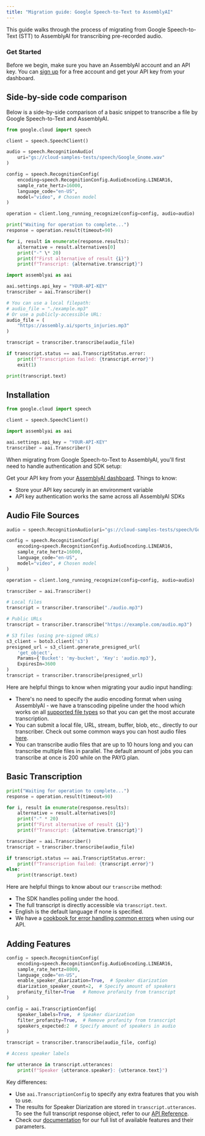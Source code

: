 ```yaml
---
title: "Migration guide: Google Speech-to-Text to AssemblyAI"
---
```


This guide walks through the process of migrating from Google Speech-to-Text (STT) to AssemblyAI for transcribing pre-recorded audio.

### Get Started

Before we begin, make sure you have an AssemblyAI account and an API key. You can [sign up](https://assemblyai.com/dashboard/signup) for a free account and get your API key from your dashboard.

## Side-by-side code comparison

Below is a side-by-side comparison of a basic snippet to transcribe a file by Google Speech-to-Text and AssemblyAI.

<Tabs groupId="language">
<Tab language="google" title="Google STT">

```python
from google.cloud import speech

client = speech.SpeechClient()

audio = speech.RecognitionAudio(
    uri="gs://cloud-samples-tests/speech/Google_Gnome.wav"
)

config = speech.RecognitionConfig(
    encoding=speech.RecognitionConfig.AudioEncoding.LINEAR16,
    sample_rate_hertz=16000,
    language_code="en-US",
    model="video", # Chosen model
)

operation = client.long_running_recognize(config=config, audio=audio)

print("Waiting for operation to complete...")
response = operation.result(timeout=90)

for i, result in enumerate(response.results):
    alternative = result.alternatives[0]
    print("-" \* 20)
    print(f"First alternative of result {i}")
    print(f"Transcript: {alternative.transcript}")
```

</Tab>
<Tab language="aai" title="AssemblyAI">

```python
import assemblyai as aai

aai.settings.api_key = "YOUR-API-KEY"
transcriber = aai.Transcriber()

# You can use a local filepath:
# audio_file = "./example.mp3"
# Or use a publicly-accessible URL:
audio_file = (
    "https://assembly.ai/sports_injuries.mp3"
)

transcript = transcriber.transcribe(audio_file)

if transcript.status == aai.TranscriptStatus.error:
    print(f"Transcription failed: {transcript.error}")
    exit(1)

print(transcript.text)
```

</Tab>
</Tabs>

## Installation

<Tabs groupId="language">
<Tab language="google" title="Google STT">

```python
from google.cloud import speech

client = speech.SpeechClient()
```

</Tab>
<Tab language="aai" title="AssemblyAI">

```python
import assemblyai as aai

aai.settings.api_key = "YOUR-API-KEY"
transcriber = aai.Transcriber()
```

</Tab>
</Tabs>

When migrating from Google Speech-to-Text to AssemblyAI, you'll first need to handle authentication and SDK setup:

Get your API key from your [AssemblyAI dashboard](https://www.assemblyai.com/app/api-keys). 
Things to know:

- Store your API key securely in an environment variable
- API key authentication works the same across all AssemblyAI SDKs

## Audio File Sources

<Tabs groupId="language">
<Tab language="google" title="Google STT">

```python
audio = speech.RecognitionAudio(uri="gs://cloud-samples-tests/speech/Google_Gnome.wav")

config = speech.RecognitionConfig(
    encoding=speech.RecognitionConfig.AudioEncoding.LINEAR16,
    sample_rate_hertz=16000,
    language_code="en-US",
    model="video", # Chosen model
)

operation = client.long_running_recognize(config=config, audio=audio)
```

</Tab>
<Tab language="aai" title="AssemblyAI">

```python
transcriber = aai.Transcriber()

# Local files
transcript = transcriber.transcribe("./audio.mp3")

# Public URLs
transcript = transcriber.transcribe("https://example.com/audio.mp3")

# S3 files (using pre-signed URLs)
s3_client = boto3.client('s3')
presigned_url = s3_client.generate_presigned_url(
    'get_object',
    Params={'Bucket': 'my-bucket', 'Key': 'audio.mp3'},
    ExpiresIn=3600
)
transcript = transcriber.transcribe(presigned_url)
```

</Tab>
</Tabs>

Here are helpful things to know when migrating your audio input handling:

- There's no need to specify the audio encoding format when using AssemblyAI - we have a transcoding pipeline under the hood which works on all [supported file types](https://support.assemblyai.com/articles/2616970375-what-audio-and-video-file-types-are-supported-by-your-api) so that you can get the most accurate transcription.
- You can submit a local file, URL, stream, buffer, blob, etc., directly to our transcriber. Check out some common ways you can host audio files [here](https://github.com/AssemblyAI/cookbook/blob/master/core-transcription/README.md#hosting-audio-files).
- You can transcribe audio files that are up to 10 hours long and you can transcribe multiple files in parallel. The default amount of jobs you can transcribe at once is 200 while on the PAYG plan.

## Basic Transcription

<Tabs groupId="language">
<Tab language="google" title="Google STT">

```python
print("Waiting for operation to complete...")
response = operation.result(timeout=90)

for i, result in enumerate(response.results):
    alternative = result.alternatives[0]
    print("-" * 20)
    print(f"First alternative of result {i}")
    print(f"Transcript: {alternative.transcript}")
```

</Tab>
<Tab language="aai" title="AssemblyAI">

```python
transcriber = aai.Transcriber()
transcript = transcriber.transcribe(audio_file)

if transcript.status == aai.TranscriptStatus.error:
    print(f"Transcription failed: {transcript.error}")
else:
    print(transcript.text)
```

</Tab>
</Tabs>

Here are helpful things to know about our `transcribe` method:

- The SDK handles polling under the hood.
- The full transcript is directly accessible via `transcript.text`.
- English is the default language if none is specified.
- We have a [cookbook for error handling common errors](https://github.com/AssemblyAI/cookbook/blob/master/core-transcription/common_errors_and_solutions.md) when using our API.

## Adding Features

<Tabs groupId="language">
<Tab language="google" title="Google STT">

```python
config = speech.RecognitionConfig(
    encoding=speech.RecognitionConfig.AudioEncoding.LINEAR16,
    sample_rate_hertz=8000,
    language_code="en-US",
    enable_speaker_diarization=True,  # Speaker diarization
    diarization_speaker_count=2,  # Specify amount of speakers
    profanity_filter=True   # Remove profanity from transcript
)
```

</Tab>
<Tab language="aai" title="AssemblyAI">

```python
config = aai.TranscriptionConfig(
    speaker_labels=True,  # Speaker diarization
    filter_profanity=True,  # Remove profanity from transcript
    speakers_expected:2  # Specify amount of speakers in audio
)

transcript = transcriber.transcribe(audio_file, config)

# Access speaker labels

for utterance in transcript.utterances:
    print(f"Speaker {utterance.speaker}: {utterance.text}")
```

</Tab>
</Tabs>

Key differences:

- Use `aai.TranscriptionConfig` to specify any extra features that you wish to use.
- The results for Speaker Diarization are stored in `transcript.utterances`. To see the full transcript response object, refer to our [API Reference](https://www.assemblyai.com/docs/api-reference).
- Check our [documentation](https://www.assemblyai.com/docs/audio-intelligence) for our full list of available features and their parameters.
